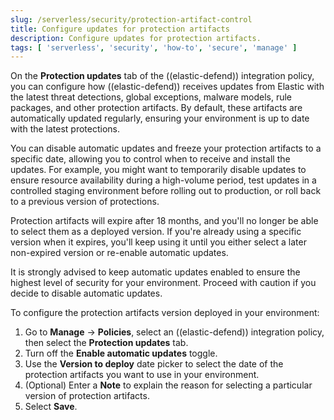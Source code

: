 ```yaml
---
slug: /serverless/security/protection-artifact-control
title: Configure updates for protection artifacts
description: Configure updates for protection artifacts. 
tags: [ 'serverless', 'security', 'how-to', 'secure', 'manage' ]
---
```


<div id="protection-artifact-control"></div>

On the **Protection updates** tab of the ((elastic-defend)) integration policy, you can configure how ((elastic-defend)) receives updates from Elastic with the latest threat detections, global exceptions, malware models, rule packages, and other protection artifacts. By default, these artifacts are automatically updated regularly, ensuring your environment is up to date with the latest protections. 

You can disable automatic updates and freeze your protection artifacts to a specific date, allowing you to control when to receive and install the updates. For example, you might want to temporarily disable updates to ensure resource availability during a high-volume period, test updates in a controlled staging environment before rolling out to production, or roll back to a previous version of protections.

Protection artifacts will expire after 18 months, and you'll no longer be able to select them as a deployed version. If you're already using a specific version when it expires, you'll keep using it until you either select a later non-expired version or re-enable automatic updates.

<DocCallOut color="warning" title="Caution">
It is strongly advised to keep automatic updates enabled to ensure the highest level of security for your environment. Proceed with caution if you decide to disable automatic updates.   
</DocCallOut>

To configure the protection artifacts version deployed in your environment:

1. Go to **Manage** → **Policies**, select an ((elastic-defend)) integration policy, then select the **Protection updates** tab.
1. Turn off the **Enable automatic updates** toggle.
1. Use the **Version to deploy** date picker to select the date of the protection artifacts you want to use in your environment.
1. (Optional) Enter a **Note** to explain the reason for selecting a particular version of protection artifacts.
1. Select **Save**.
